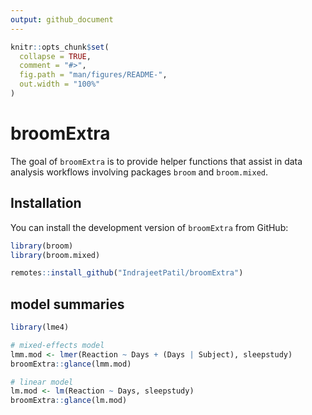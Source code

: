 ```yaml
---
output: github_document
---
```


<!-- README.md is generated from README.Rmd. Please edit that file -->

```r
knitr::opts_chunk$set(
  collapse = TRUE,
  comment = "#>",
  fig.path = "man/figures/README-",
  out.width = "100%"
)
```
# broomExtra

<!-- badges: start -->
<!-- badges: end -->

The goal of `broomExtra` is to provide helper functions that assist in data
analysis workflows involving packages `broom` and `broom.mixed`.

## Installation

You can install the development version of `broomExtra` from GitHub:

```r
library(broom)
library(broom.mixed)
```

```r
remotes::install_github("IndrajeetPatil/broomExtra")
```

## model summaries

```r
library(lme4)

# mixed-effects model
lmm.mod <- lmer(Reaction ~ Days + (Days | Subject), sleepstudy)
broomExtra::glance(lmm.mod)

# linear model
lm.mod <- lm(Reaction ~ Days, sleepstudy)
broomExtra::glance(lm.mod)
```
